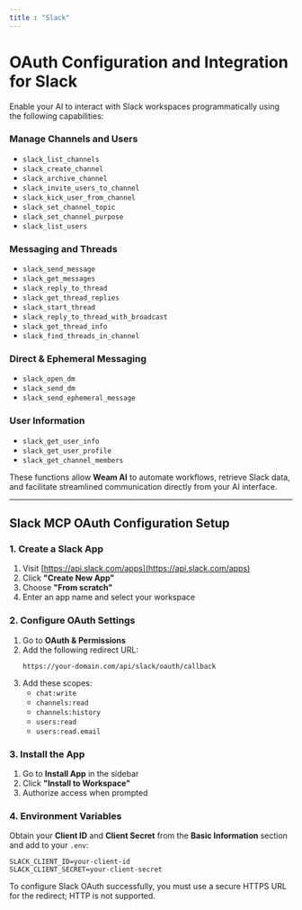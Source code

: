 ```yaml
---
title : "Slack"
---
```


# OAuth Configuration and Integration for Slack 

Enable your AI to interact with Slack workspaces programmatically using the following capabilities:

### Manage Channels and Users
- `slack_list_channels`
- `slack_create_channel`
- `slack_archive_channel`
- `slack_invite_users_to_channel`
- `slack_kick_user_from_channel`
- `slack_set_channel_topic`
- `slack_set_channel_purpose`
- `slack_list_users`

### Messaging and Threads
- `slack_send_message`
- `slack_get_messages`
- `slack_reply_to_thread`
- `slack_get_thread_replies`
- `slack_start_thread`
- `slack_reply_to_thread_with_broadcast`
- `slack_get_thread_info`
- `slack_find_threads_in_channel`

### Direct & Ephemeral Messaging
- `slack_open_dm`
- `slack_send_dm`
- `slack_send_ephemeral_message`

### User Information
- `slack_get_user_info`
- `slack_get_user_profile`
- `slack_get_channel_members`

These functions allow **Weam AI** to automate workflows, retrieve Slack data, and facilitate streamlined communication directly from your AI interface.

---

## Slack MCP OAuth Configuration Setup

### 1. Create a Slack App
1. Visit [https://api.slack.com/apps](https://api.slack.com/apps)
2. Click **"Create New App"**
3. Choose **"From scratch"**
4. Enter an app name and select your workspace

### 2. Configure OAuth Settings
1. Go to **OAuth & Permissions**
2. Add the following redirect URL:
   ```
   https://your-domain.com/api/slack/oauth/callback
   ```
3. Add these scopes:
   - `chat:write`
   - `channels:read`
   - `channels:history`
   - `users:read`
   - `users:read.email`

### 3. Install the App
1. Go to **Install App** in the sidebar
2. Click **"Install to Workspace"**
3. Authorize access when prompted

### 4. Environment Variables
Obtain your **Client ID** and **Client Secret** from the **Basic Information** section and add to your `.env`:

```env
SLACK_CLIENT_ID=your-client-id
SLACK_CLIENT_SECRET=your-client-secret
```

<Note>
To configure Slack OAuth successfully, you must use a secure HTTPS URL for the redirect; HTTP is not supported.
</Note>